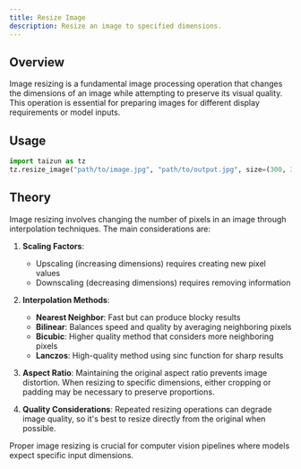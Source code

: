 ```yaml
---
title: Resize Image
description: Resize an image to specified dimensions.
---
```


## Overview

Image resizing is a fundamental image processing operation that changes the dimensions of an image while attempting to preserve its visual quality. This operation is essential for preparing images for different display requirements or model inputs.

## Usage

```python
import taizun as tz
tz.resize_image("path/to/image.jpg", "path/to/output.jpg", size=(300, 300))
```

## Theory

Image resizing involves changing the number of pixels in an image through interpolation techniques. The main considerations are:

1. **Scaling Factors**: 
   - Upscaling (increasing dimensions) requires creating new pixel values
   - Downscaling (decreasing dimensions) requires removing information

2. **Interpolation Methods**:
   - **Nearest Neighbor**: Fast but can produce blocky results
   - **Bilinear**: Balances speed and quality by averaging neighboring pixels
   - **Bicubic**: Higher quality method that considers more neighboring pixels
   - **Lanczos**: High-quality method using sinc function for sharp results

3. **Aspect Ratio**: Maintaining the original aspect ratio prevents image distortion. When resizing to specific dimensions, either cropping or padding may be necessary to preserve proportions.

4. **Quality Considerations**: Repeated resizing operations can degrade image quality, so it's best to resize directly from the original when possible.

Proper image resizing is crucial for computer vision pipelines where models expect specific input dimensions.
